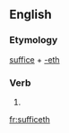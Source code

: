 ==English==

===Etymology===
[[suffice]] + [[-eth]]

===Verb===
{{infl|en|verb form}}

# {{archaic third-person singular of|suffice}}

[[fr:sufficeth]]